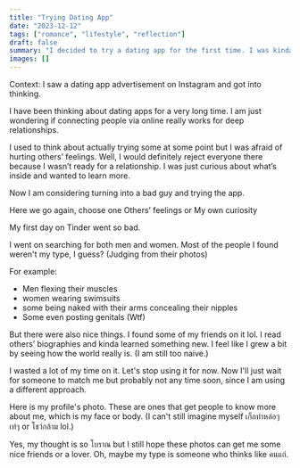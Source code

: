 ```yaml
---
title: "Trying Dating App"
date: "2023-12-12"
tags: ["romance", "lifestyle", "reflection"]
draft: false
summary: "I decided to try a dating app for the first time. I was kinda disappointed in how it went"
images: []
---
```


Context: I saw a dating app advertisement on Instagram and got into thinking.

I have been thinking about dating apps for a very long time. I am just wondering if connecting people via online really works for deep relationships.

I used to think about actually trying some at some point but I was afraid of hurting others’ feelings. Well, I would definitely reject everyone there because I wasn’t ready for a relationship. I was just curious about what’s inside and wanted to learn more.

Now I am considering turning into a bad guy and trying the app.

Here we go again, choose one
Others’ feelings or My own curiosity

My first day on Tinder went so bad.

I went on searching for both men and women. Most of the people I found weren't my type, I guess? (Judging from their photos)

For example:

- Men flexing their muscles
- women wearing swimsuits
- some being naked with their arms concealing their nipples
- Some even posting genitals (Wtf)

But there were also nice things. I found some of my friends on it lol. I read others’ biographies and kinda learned something new. I feel like I grew a bit by seeing how the world really is. (I am still too naive.)

I wasted a lot of my time on it. Let's stop using it for now. Now I'll just wait for someone to match me but probably not any time soon, since I am using a different approach.

Here is my profile's photo. These are ones that get people to know more about me, which is my face or body. (I can't still imagine myself เก็กท่าหล่อๆ เท่ๆ or โชว์กล้าม lol.)

Yes, my thought is so โบราณ but I still hope these photos can get me some nice friends or a lover. Oh, maybe my type is someone who thinks like คนแก่.

